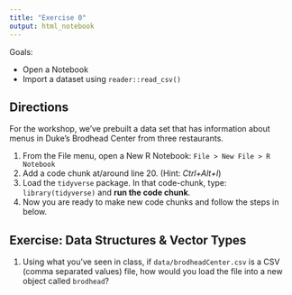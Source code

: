 ```yaml
---
title: "Exercise 0"
output: html_notebook
---
```


Goals:  

- Open a Notebook
- Import a dataset using `reader::read_csv()`

## Directions

For the workshop, we've prebuilt a data set that has information about menus in Duke's Brodhead Center from three restaurants.  

1. From the File menu, open a New R Notebook:  `File > New File > R Notebook`
1. Add a code chunk at/around line 20.  (Hint: *Ctrl+Alt+I*)
1. Load the `tidyverse` package.  In that code-chunk, type: `library(tidyverse)` and **run the code chunk**.
1. Now you are ready to make new code chunks and follow the steps in below.


## Exercise: Data Structures & Vector Types

1. Using what you've seen in class, if `data/brodheadCenter.csv` is a CSV (comma separated values) file, how would you load the file into a new object called `brodhead`?

